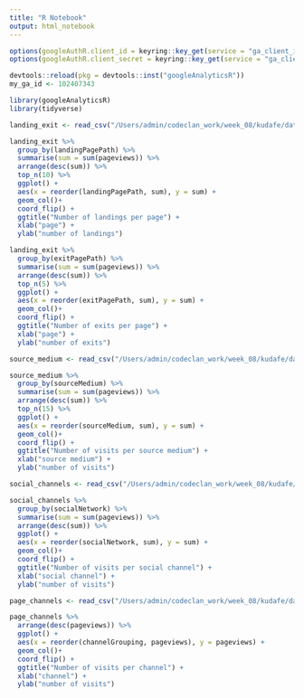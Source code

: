 ```yaml
---
title: "R Notebook"
output: html_notebook
---
```


```r
options(googleAuthR.client_id = keyring::key_get(service = "ga_client_id", keyring = "googleanalytics"))
options(googleAuthR.client_secret = keyring::key_get(service = "ga_client_secret", keyring = "googleanalytics"))

devtools::reload(pkg = devtools::inst("googleAnalyticsR"))
my_ga_id <- 102407343
```


```r
library(googleAnalyticsR)
library(tidyverse)
```
```r
landing_exit <- read_csv("/Users/admin/codeclan_work/week_08/kudafe/data/pulled_data/landing_exit_page.csv")
```

```r
landing_exit %>% 
  group_by(landingPagePath) %>% 
  summarise(sum = sum(pageviews)) %>% 
  arrange(desc(sum)) %>% 
  top_n(10) %>% 
  ggplot() +
  aes(x = reorder(landingPagePath, sum), y = sum) +
  geom_col()+
  coord_flip() +
  ggtitle("Number of landings per page") +
  xlab("page") +
  ylab("number of landings")
```

```r
landing_exit %>% 
  group_by(exitPagePath) %>% 
  summarise(sum = sum(pageviews)) %>% 
  arrange(desc(sum)) %>% 
  top_n(5) %>% 
  ggplot() +
  aes(x = reorder(exitPagePath, sum), y = sum) +
  geom_col()+
  coord_flip() +
  ggtitle("Number of exits per page") +
  xlab("page") +
  ylab("number of exits")
```
```r
source_medium <- read_csv("/Users/admin/codeclan_work/week_08/kudafe/data/pulled_data/source_medium.csv")
```

```r
source_medium %>% 
  group_by(sourceMedium) %>% 
  summarise(sum = sum(pageviews)) %>% 
  arrange(desc(sum)) %>% 
  top_n(15) %>% 
  ggplot() +
  aes(x = reorder(sourceMedium, sum), y = sum) +
  geom_col()+
  coord_flip() +
  ggtitle("Number of visits per source medium") +
  xlab("source medium") +
  ylab("number of visits")
```

```r
social_channels <- read_csv("/Users/admin/codeclan_work/week_08/kudafe/data/pulled_data/social_chanels.csv")
```
```r
social_channels %>% 
  group_by(socialNetwork) %>% 
  summarise(sum = sum(pageviews)) %>% 
  arrange(desc(sum)) %>% 
  ggplot() +
  aes(x = reorder(socialNetwork, sum), y = sum) +
  geom_col()+
  coord_flip() +
  ggtitle("Number of visits per social channel") +
  xlab("social channel") +
  ylab("number of visits")
```

```r
page_channels <- read_csv("/Users/admin/codeclan_work/week_08/kudafe/data/pulled_data/page_chanels.csv")
```

```r
page_channels %>% 
  arrange(desc(pageviews)) %>% 
  ggplot() +
  aes(x = reorder(channelGrouping, pageviews), y = pageviews) +
  geom_col()+
  coord_flip() +
  ggtitle("Number of visits per channel") +
  xlab("channel") +
  ylab("number of visits")
```

